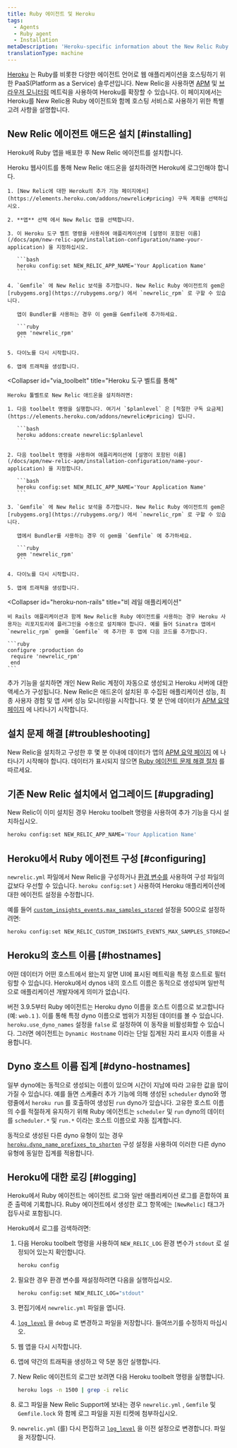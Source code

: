 ```yaml
---
title: Ruby 에이전트 및 Heroku
tags:
  - Agents
  - Ruby agent
  - Installation
metaDescription: 'Heroku-specific information about the New Relic Ruby agent, including installation, configuration, app naming, and logging.'
translationType: machine
---
```


[Heroku](https://devcenter.heroku.com/articles/newrelic) 는 Ruby를 비롯한 다양한 에이전트 언어로 웹 애플리케이션을 호스팅하기 위한 PaaS(Platform as a Service) 솔루션입니다. New Relic을 사용하면 [APM](/docs/apm/new-relic-apm) 및 [브라우저 모니터링](/docs/browser/new-relic-browser) 메트릭을 사용하여 Heroku를 확장할 수 있습니다. 이 페이지에서는 Heroku를 New Relic용 Ruby 에이전트와 함께 호스팅 서비스로 사용하기 위한 특별 고려 사항을 설명합니다.

## New Relic 에이전트 애드온 설치 [#installing]

Heroku에 Ruby 앱을 배포한 후 New Relic 에이전트를 설치합니다.

<CollapserGroup>
  <Collapser
    id="via_heroku"
    title="Heroku 웹사이트를 통해"
  >
    Heroku 웹사이트를 통해 New Relic 애드온을 설치하려면 Heroku에 로그인해야 합니다.

    1. [New Relic에 대한 Heroku의 추가 기능 페이지에서](https://elements.heroku.com/addons/newrelic#pricing) 구독 계획을 선택하십시오.

    2. **앱** 선택 에서 New Relic 앱을 선택합니다.

    3. 이 Heroku 도구 벨트 명령을 사용하여 애플리케이션에 [설명이 포함된 이름](/docs/apm/new-relic-apm/installation-configuration/name-your-application) 을 지정하십시오.

       ```bash
       heroku config:set NEW_RELIC_APP_NAME='Your Application Name'
       ```

    4. `Gemfile` 에 New Relic 보석을 추가합니다. New Relic Ruby 에이전트의 gem은 [rubygems.org](https://rubygems.org/) 에서 `newrelic_rpm` 로 구할 수 있습니다.

       앱이 Bundler를 사용하는 경우 이 gem을 Gemfile에 추가하세요.

       ```ruby
       gem 'newrelic_rpm'
       ```

    5. 다이노를 다시 시작합니다.

    6. 앱에 트래픽을 생성합니다.
  </Collapser>

  <Collapser
    id="via_toolbelt"
    title="Heroku 도구 벨트를 통해"
  >
    Heroku 툴벨트로 New Relic 애드온을 설치하려면:

    1. 다음 toolbelt 명령을 실행합니다. 여기서 `$planlevel` 은 [적절한 구독 요금제](https://elements.heroku.com/addons/newrelic#pricing) 입니다.

       ```bash
       heroku addons:create newrelic:$planlevel
       ```

    2. 다음 toolbelt 명령을 사용하여 애플리케이션에 [설명이 포함된 이름](/docs/apm/new-relic-apm/installation-configuration/name-your-application) 을 지정합니다.

       ```bash
       heroku config:set NEW_RELIC_APP_NAME='Your Application Name'
       ```

    3. `Gemfile` 에 New Relic 보석을 추가합니다. New Relic Ruby 에이전트의 gem은 [rubygems.org](https://rubygems.org/) 에서 `newrelic_rpm` 로 구할 수 있습니다.

       앱에서 Bundler를 사용하는 경우 이 gem을 `Gemfile` 에 추가하세요.

       ```ruby
       gem 'newrelic_rpm'
       ```

    4. 다이노를 다시 시작합니다.

    5. 앱에 트래픽을 생성합니다.
  </Collapser>

  <Collapser
    id="heroku-non-rails"
    title="비 레일 애플리케이션"
  >
    비 Rails 애플리케이션과 함께 New Relic용 Ruby 에이전트를 사용하는 경우 Heroku 사용자는 리포지토리에 플러그인을 수동으로 설치해야 합니다. 예를 들어 Sinatra 앱에서 `newrelic_rpm` gem을 `Gemfile` 에 추가한 후 앱에 다음 코드를 추가합니다.

    ```ruby
    configure :production do
     require 'newrelic_rpm'
     end
    ```
  </Collapser>
</CollapserGroup>

추가 기능을 설치하면 개인 New Relic 계정이 자동으로 생성되고 Heroku 서버에 대한 액세스가 구성됩니다. New Relic은 애드온이 설치된 후 수집된 애플리케이션 성능, 최종 사용자 경험 및 앱 서버 성능 모니터링을 시작합니다. 몇 분 안에 데이터가 [APM 요약 페이지](/docs/apm/applications-menu/monitoring/apm-overview-page) 에 나타나기 시작합니다.

<InstallFeedback/>

## 설치 문제 해결 [#troubleshooting]

New Relic을 설치하고 구성한 후 몇 분 이내에 데이터가 앱의 [APM 요약 페이지](/docs/apm/applications-menu/monitoring/apm-overview-page) 에 나타나기 시작해야 합니다. 데이터가 표시되지 않으면 [Ruby 에이전트 문제 해결 절차](/docs/agents/ruby-agent/troubleshooting/no-data-appears-ruby) 를 따르세요.

## 기존 New Relic 설치에서 업그레이드 [#upgrading]

New Relic이 이미 설치된 경우 Heroku toolbelt 명령을 사용하여 추가 기능을 다시 설치하십시오.

```bash
heroku config:set NEW_RELIC_APP_NAME='Your Application Name'
```

## Heroku에서 Ruby 에이전트 구성 [#configuring]

`newrelic.yml` 파일에서 New Relic을 구성하거나 [환경 변수를](/docs/agents/ruby-agent/installation-configuration/ruby-agent-configuration) 사용하여 구성 파일의 값보다 우선할 수 있습니다. `heroku config:set` ) 사용하여 Heroku 애플리케이션에 대한 에이전트 설정을 수정합니다.

예를 들어 [`custom_insights_events.max_samples_stored`](/docs/apm/agents/ruby-agent/configuration/ruby-agent-configuration/#custom_insights_events-max_samples_stored) 설정을 500으로 설정하려면:

```bash
heroku config:set NEW_RELIC_CUSTOM_INSIGHTS_EVENTS_MAX_SAMPLES_STORED=500
```

## Heroku의 호스트 이름 [#hostnames]

어떤 데이터가 어떤 호스트에서 왔는지 알면 UI에 표시된 메트릭을 특정 호스트로 필터링할 수 있습니다. Heroku에서 dynos 내의 호스트 이름은 동적으로 생성되며 일반적으로 애플리케이션 개발자에게 의미가 없습니다.

버전 3.9.5부터 Ruby 에이전트는 Heroku dyno 이름을 호스트 이름으로 보고합니다(예: `web.1` ). 이를 통해 특정 dyno 이름으로 범위가 지정된 데이터를 볼 수 있습니다. `heroku.use_dyno_names` 설정을 `false` 로 설정하여 이 동작을 비활성화할 수 있습니다. 그러면 에이전트는 `Dynamic Hostname` 이라는 단일 집계된 자리 표시자 이름을 사용합니다.

## Dyno 호스트 이름 집계 [#dyno-hostnames]

일부 dyno에는 동적으로 생성되는 이름이 있으며 시간이 지남에 따라 고유한 값을 많이 가질 수 있습니다. 예를 들면 스케줄러 추가 기능에 의해 생성된 `scheduler` dyno와 명령줄에서 `heroku run` 를 호출하여 생성된 `run` dyno가 있습니다. 고유한 호스트 이름의 수를 적절하게 유지하기 위해 Ruby 에이전트는 `scheduler` 및 `run` dyno의 데이터를 `scheduler.*` 및 `run.*` 이라는 호스트 이름으로 자동 집계합니다.

동적으로 생성된 다른 dyno 유형이 있는 경우 [`heroku.dyno_name_prefixes_to_shorten`](/docs/apm/agents/ruby-agent/configuration/ruby-agent-configuration/#heroku) 구성 설정을 사용하여 이러한 다른 dyno 유형에 동일한 집계를 적용합니다.

## Heroku에 대한 로깅 [#logging]

Heroku에서 Ruby 에이전트는 에이전트 로그와 일반 애플리케이션 로그를 혼합하여 표준 출력에 기록합니다. Ruby 에이전트에서 생성한 로그 항목에는 `[NewRelic]` 태그가 접두사로 포함됩니다.

Heroku에서 로그를 검색하려면:

1. 다음 Heroku toolbelt 명령을 사용하여 `NEW_RELIC_LOG` 환경 변수가 `stdout` 로 설정되어 있는지 확인합니다.

   ```bash
   heroku config
   ```

2. 필요한 경우 환경 변수를 재설정하려면 다음을 실행하십시오.

   ```bash
   heroku config:set NEW_RELIC_LOG="stdout"
   ```

3. 편집기에서 `newrelic.yml` 파일을 엽니다.

4. [`log_level`](/docs/apm/agents/ruby-agent/configuration/ruby-agent-configuration/#log_level) 을 `debug` 로 변경하고 파일을 저장합니다. 들여쓰기를 수정하지 마십시오.

5. 웹 앱을 다시 시작합니다.

6. 앱에 약간의 트래픽을 생성하고 약 5분 동안 실행합니다.

7. New Relic 에이전트의 로그만 보려면 다음 Heroku toolbelt 명령을 실행합니다.

   ```bash
   heroku logs -n 1500 | grep -i relic
   ```

8. 로그 파일을 New Relic Support에 보내는 경우 `newrelic.yml` , `Gemfile` 및 `Gemfile.lock` 와 함께 로그 파일을 지원 티켓에 첨부하십시오.

9. `newrelic.yml` (를) 다시 편집하고 [`log_level`](/docs/apm/agents/ruby-agent/configuration/ruby-agent-configuration/#log_level) 을 이전 설정으로 변경합니다. 파일을 저장합니다.